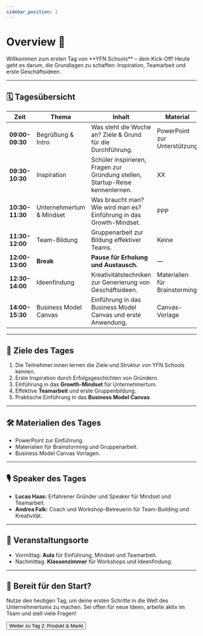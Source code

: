 ```yaml
---
sidebar_position: 2
---
```


# Overview 🚀

<Admonition type="info" icon="🎯">
  Willkommen zum ersten Tag von **YFN Schools** – dem Kick-Off!  
  Heute geht es darum, die Grundlagen zu schaffen: Inspiration, Teamarbeit und erste Geschäftsideen.
</Admonition>

---

## 🗓️ **Tagesübersicht**

| **Zeit**     | **Thema**              | **Inhalt**                                                                 | **Material**               | **Speaker**   | **Betreuer**   | **Ort**        |
|--------------|-------------------------|----------------------------------------------------------------------------|----------------------------|--------------|--------------|---------------|
| **09:00-09:30** | Begrüßung & Intro       | Was steht die Woche an? Ziele & Grund für die Durchführung.                 | PowerPoint zur Unterstützung | Lucas Haas   | Andrea Falk   | Aula          |
| **09:30-10:30** | Inspiration            | Schüler inspirieren, Fragen zur Gründung stellen, Startup-Reise kennenlernen. | XX                         | XX           | Andrea Falk   | Aula          |
| **10:30-11:30** | Unternehmertum & Mindset | Was braucht man? Wie wird man es? Einführung in das Growth-Mindset.         | PPP                        | Lucas Haas   | Andrea Falk   | Aula          |
| **11:30-12:00** | Team-Bildung           | Gruppenarbeit zur Bildung effektiver Teams.                                 | Keine                      | Lucas Haas   | Andrea Falk   | Aula          |
| **12:00-13:00** | **Break**              | **Pause für Erholung und Austausch.**                                       | —                          | —            | —            | —             |
| **12:30-14:00** | Ideenfindung           | Kreativitätstechniken zur Generierung von Geschäftsideen.                   | Materialien für Brainstorming | —            | —            | Klassenzimmer |
| **14:00-15:30** | Business Model Canvas  | Einführung in das Business Model Canvas und erste Anwendung.                | Canvas-Vorlage             | —            | —            | Klassenzimmer |

---

## 🎯 **Ziele des Tages**

1. Die Teilnehmer:innen lernen die Ziele und Struktur von YFN Schools kennen.  
2. Erste Inspiration durch Erfolgsgeschichten von Gründern.  
3. Einführung in das **Growth-Mindset** für Unternehmertum.  
4. Effektive **Teamarbeit** und erste Gruppenbildung.  
5. Praktische Einführung in das **Business Model Canvas**.  

---

## 🛠️ **Materialien des Tages**

- PowerPoint zur Einführung.  
- Materialien für Brainstorming und Gruppenarbeit.  
- Business Model Canvas Vorlagen.  

---

## 🎙️ **Speaker des Tages**

- **Lucas Haas:** Erfahrener Gründer und Speaker für Mindset und Teamarbeit.  
- **Andrea Falk:** Coach und Workshop-Betreuerin für Team-Building und Kreativität.  

---

## 📍 **Veranstaltungsorte**

- Vormittag: **Aula** für Einführung, Mindset und Teamarbeit.  
- Nachmittag: **Klassenzimmer** für Workshops und Ideenfindung.  

---

## 🚀 **Bereit für den Start?**

Nutze den heutigen Tag, um deine ersten Schritte in die Welt des Unternehmertums zu machen. Sei offen für neue Ideen, arbeite aktiv im Team und stell viele Fragen!

<Button destination="/roadmap/docs/startup-basics/yfn-school/day-2">
  Weiter zu Tag 2: Produkt & Markt
</Button>